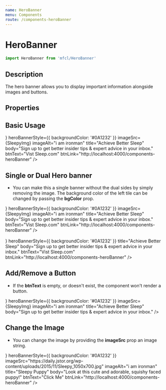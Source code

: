```yaml
---
name: HeroBanner
menu: Components
route: /components-heroBanner
---
```



# HeroBanner

```javascript
import HeroBanner from 'mfcl/HeroBanner'
```

## Description

The hero banner allows you to display important information alongside images and buttons.

## Properties

<Props of={HeroBanner} />

## Basic Usage

<Playground>
  <HeroBanner
    brandLogo={<SleepysBrand />}
    heroBannerStyle={{ backgroundColor: '#0A1232' }}
    imageSrc={SleepyImg}
    imageAlt="i am ironman"
    title="Achieve Better Sleep"
    body="Sign up to get better insider tips & expert advice in your inbox."
    btnText="Vist Sleep.com"
    btnLink="http://localhost:4000/components-heroBanner"
  />
</Playground>

## Single or Dual Hero banner

- You can make this a single banner without the dual sides by simply removing the image. The background color of
  the left tile can be changed by passing the **bgColor** prop.

<Playground>
  <HeroBanner
    brandLogo={<SleepysBrand />}
    heroBannerStyle={{ backgroundColor: '#0A1232' }}
    imageSrc={SleepyImg}
    imageAlt="i am ironman"
    title="Achieve Better Sleep"
    body="Sign up to get better insider tips & expert advice in your inbox."
    btnText="Vist Sleep.com"
    btnLink="http://localhost:4000/components-heroBanner"
  />
  <br />
  <br />
  <HeroBanner
    brandLogo={<SleepysBrand />}
    heroBannerStyle={{ backgroundColor: '#0A1232' }}
    title="Achieve Better Sleep"
    body="Sign up to get better insider tips & expert advice in your inbox."
    btnText="Vist Sleep.com"
    btnLink="http://localhost:4000/components-heroBanner"
  />
</Playground>

## Add/Remove a Button

- If the **btnText** is empty, or doesn't exist, the component won't render a button.

<Playground>
  <HeroBanner
    brandLogo={<SleepysBrand />}
    heroBannerStyle={{ backgroundColor: '#0A1232' }}
    imageSrc={SleepyImg}
    imageAlt="i am ironman"
    title="Achieve Better Sleep"
    body="Sign up to get better insider tips & expert advice in your inbox."
  />
</Playground>

## Change the Image

- You can change the image by providing the **imageSrc** prop an image string.

<Playground>
  <HeroBanner
    brandLogo={<SleepysBrand />}
    heroBannerStyle={{ backgroundColor: '#0A1232' }}
    imageSrc="https://daily.jstor.org/wp-content/uploads/2015/11/Sleepy_1050x700.jpg"
    imageAlt="i am ironman"
    title="Sleepy Puppy"
    body="Look at this cute and adorable, squishy faced puppy!"
    btnText="Click Me"
    btnLink="http://localhost:4000/components-heroBanner"
  />
</Playground>
